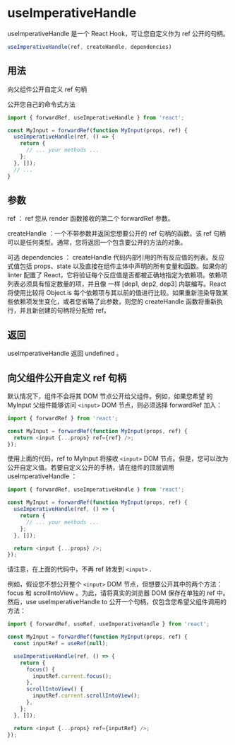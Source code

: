 # useImperativeHandle

useImperativeHandle 是一个 React Hook，可让您自定义作为 ref 公开的句柄。

``` javascript
useImperativeHandle(ref, createHandle, dependencies)
```

## 用法

向父组件公开自定义 ref 句柄

公开您自己的命令式方法

``` javascript
import { forwardRef, useImperativeHandle } from 'react';

const MyInput = forwardRef(function MyInput(props, ref) {
  useImperativeHandle(ref, () => {
    return {
      // ... your methods ...
    };
  }, []);
  // ...
}
```

## 参数

ref ： ref 您从 render 函数接收的第二个 forwardRef 参数。

createHandle ：一个不带参数并返回您想要公开的 ref 句柄的函数。该 ref 句柄可以是任何类型。通常，您将返回一个包含要公开的方法的对象。

可选 dependencies ： createHandle 代码内部引用的所有反应值的列表。反应式值包括 props、state 以及直接在组件主体中声明的所有变量和函数。如果你的 linter 配置了 React，它将验证每个反应值是否都被正确地指定为依赖项。依赖项列表必须具有恒定数量的项，并且像 一样 [dep1, dep2, dep3] 内联编写。React 将使用比较将 Object.is 每个依赖项与其以前的值进行比较。如果重新渲染导致某些依赖项发生变化，或者您省略了此参数，则您的 createHandle 函数将重新执行，并且新创建的句柄将分配给 ref。

## 返回

useImperativeHandle 返回 undefined 。

## 向父组件公开自定义 ref 句柄

默认情况下，组件不会将其 DOM 节点公开给父组件。例如，如果您希望 的 MyInput 父组件能够访问 `<input>` DOM 节点，则必须选择 forwardRef 加入：

``` javascript
import { forwardRef } from 'react';

const MyInput = forwardRef(function MyInput(props, ref) {
  return <input {...props} ref={ref} />;
});
```

使用上面的代码，ref to MyInput 将接收 `<input>` DOM 节点。但是，您可以改为公开自定义值。若要自定义公开的手柄，请在组件的顶层调用 useImperativeHandle ：

``` javascript
import { forwardRef, useImperativeHandle } from 'react';

const MyInput = forwardRef(function MyInput(props, ref) {
  useImperativeHandle(ref, () => {
    return {
      // ... your methods ...
    };
  }, []);

  return <input {...props} />;
});
```

请注意，在上面的代码中，不再 ref 转发到 `<input>` .

例如，假设您不想公开整个 `<input>` DOM 节点，但想要公开其中的两个方法： focus 和 scrollIntoView 。为此，请将真实的浏览器 DOM 保存在单独的 ref 中。然后，use useImperativeHandle to 公开一个句柄，仅包含您希望父组件调用的方法：

``` javascript
import { forwardRef, useRef, useImperativeHandle } from 'react';

const MyInput = forwardRef(function MyInput(props, ref) {
  const inputRef = useRef(null);

  useImperativeHandle(ref, () => {
    return {
      focus() {
        inputRef.current.focus();
      },
      scrollIntoView() {
        inputRef.current.scrollIntoView();
      },
    };
  }, []);

  return <input {...props} ref={inputRef} />;
});
```